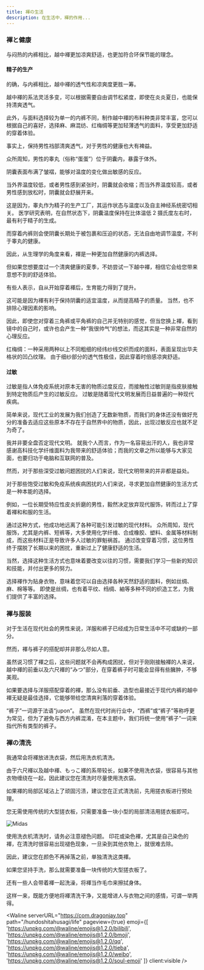 ```yaml
---
title: 褌の生活
description: 在生活中，褌的作用...
---
```



### 褌と健康

与闷热的内裤相比，越中褌更加凉爽舒适，也更加符合环保节能的理念。

#### 精子的生产

的确，与内裤相比，越中褌的透气性和凉爽度更胜一筹。

越中褌的系法灵活多变，可以根据需要自由调节松紧度，即使在炎炎夏日，也能保持清爽透气。

此外，与面料选择较为单一的内裤不同，制作越中褌的布料种类非常丰富，您可以根据自己的喜好，选择麻、麻混纺、红梅绸等更加轻薄透气的面料，享受更加舒适的穿着体验。

事实上，保持男性裆部清爽透气，对于男性的健康也大有裨益。

众所周知，男性的睾丸（俗称“蛋蛋”）位于阴囊内，暴露于体外。

阴囊表面布满了皱褶，能够对温度的变化做出敏感的反应。 

当外界温度较低，或者男性感到紧张时，阴囊就会收缩；而当外界温度较高，或者男性感到放松时，阴囊就会舒展开来。

这是因为，睾丸作为精子的生产工厂，其运作状态与温度以及自主神经系统密切相关。 医学研究表明，在自然状态下，阴囊温度保持在比体温低 2 摄氏度左右时，最有利于精子的生成。

而穿着内裤则会使阴囊长期处于被包裹和压迫的状态，无法自由地调节温度，不利于睾丸的健康。

因此，从生理学的角度来看，褌是一种更加自然健康的内裤选择。

但如果您想要度过一个清爽健康的夏季，不妨尝试一下越中褌，相信它会给您带来意想不到的舒适体验。

有些人表示，自从开始穿着褌后，生育能力得到了提升。

这可能是因为褌有利于保持阴囊的适宜温度，从而提高精子的质量。 当然，也不排除心理因素的影响。

因此，即使您对穿着三角裤或平角裤的自己并无特别的感觉，但当您换上褌，看到镜中的自己时，或许也会产生一种“我很帅气”的想法，而这其实是一种非常自然的心理反应。

<Aside type="note" title="(注)">
红梅绸：一种采用两种以上不同粗细的经纬纱线交织而成的面料，表面呈现出华夫格状的凹凸纹理。 由于细纱部分的透气性极佳，因此穿着时倍感凉爽舒适。
</Aside>

#### 过敏

过敏是指人体免疫系统对原本无害的物质过度反应，而接触性过敏则是指皮肤接触到特定物质后产生的过敏反应。 过敏是随着现代文明发展而日益普遍的一种现代疾病。

简单来说，现代工业的发展为我们创造了无数新物质，而我们的身体还没有做好充分的准备去适应这些原本不存在于自然界中的物质，因此，出现过敏反应也就不足为奇了。

我并非要全盘否定现代文明。 就我个人而言，作为一名容易出汗的人，我也非常感谢高科技化学纤维面料为我带来的舒适体验；而我的文章之所以能够与大家见面，也要归功于电脑和互联网的普及。

然而，对于那些深受过敏问题困扰的人们来说，现代文明带来的并非都是益处。

对于那些饱受过敏和免疫系统疾病困扰的人们来说，寻求更加自然健康的生活方式是一种本能的选择。

例如，一位长期受特应性皮炎折磨的男性，毅然决定放弃现代服饰，转而过上了穿着褌和和服的生活。

通过这种方式，他成功地远离了各种可能引发过敏的现代材料。 众所周知，现代服饰，尤其是内裤、短裤等，大多使用化学纤维、合成橡胶、塑料、金属等材料制成，而这些材料正是导致许多人过敏的罪魁祸首。 通过改变穿着习惯，这位男性终于摆脱了长期以来的困扰，重新过上了健康舒适的生活。

当然，选择这种生活方式也意味着要改变以往的习惯，需要我们学习一些新的知识和技能，并付出更多的努力。

选择褌作为贴身衣物，意味着您可以自由选择各种天然舒适的面料，例如丝绸、麻、棉等等。 即使是丝绸，也有着平纹、绉绸、紬等多种不同的织造工艺，为我们提供了丰富的选择。 

### 褌与服装

对于生活在现代社会的男性来说，洋服和裤子已经成为日常生活中不可或缺的一部分。

然而，褌与裤子的搭配却并非那么尽如人意。

虽然说习惯了褌之后，这些问题就不会再构成困扰，但对于刚刚接触褌的人来说，越中褌的前垂以及六尺褌的“みつ”部分，在穿着裤子时可能会显得有些臃肿，不够美观。

如果要选择与洋服搭配穿着的褌，那么没有前垂、造型也最接近于现代内裤的越中褌无疑是最佳选择，它能够带给您清爽利落的穿着体验。

<Aside type="note" title="(注)">
“裤子”一词源于法语“jupon”。 虽然在现代时尚行业中，“西裤”或“裤子”等称呼更为常见，但为了避免与西方内裤混淆，在本主题中，我们将统一使用“裤子”一词来指代所有类型的裤子。
</Aside>

### 褌の清洗

我通常会将褌放进洗衣袋，然后用洗衣机清洗。

由于六尺褌以及越中褌、もっこ褌的系带较长，如果不使用洗衣袋，很容易与其他衣物缠绕在一起，因此建议您在清洗时尽量使用洗衣袋。

如果褌的局部区域沾上了顽固污渍，建议您在正式清洗前，先用搓衣板进行预处理。 

您无需使用传统的大型搓衣板，只需要准备一块小型的局部清洁用搓衣板即可。

<Image src="https://res.cloudinary.com/dkhp3hucr/image/upload/v1722323809/Fundoshi/sentakuita_alapql.avif" loading="lazy" isZoomed alt="Midas" client:visible />

使用洗衣机清洗时，请务必注意褪色问题。 印花或染色褌，尤其是自己染色的褌，在清洗时很容易出现褪色现象，一旦染到其他衣物上，就很难去除。 

因此，建议您在颜色不再掉落之前，单独清洗这类褌。

如果您坚持手洗，那么就需要准备一块传统的大型搓衣板了。

还有一些人会带着褌一起洗澡，将褌当作毛巾来擦拭身体。

这样一来，既能方便地将褌清洗干净，又能增进人与衣物之间的感情，可谓一举两得。

<Waline serverURL="https://com.dragonjay.top" path="/hundoshitahusagi/life" pageview={true} emoji={[
          'https://unpkg.com/@waline/emojis@1.2.0/bilibili',
          'https://unpkg.com/@waline/emojis@1.2.0/bmoji',
          'https://unpkg.com/@waline/emojis@1.2.0/qq',
          'https://unpkg.com/@waline/emojis@1.2.0/tieba',
          'https://unpkg.com/@waline/emojis@1.2.0/weibo',
          'https://unpkg.com/@waline/emojis@1.2.0/soul-emoji'
        ]} client:visible />